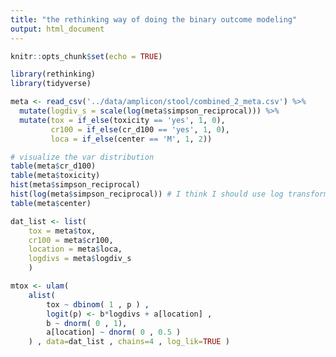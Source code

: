 ```yaml
---
title: "the rethinking way of doing the binary outcome modeling"
output: html_document
---
```


```r
knitr::opts_chunk$set(echo = TRUE)
```

```r
library(rethinking)
library(tidyverse)  
```

```r
meta <- read_csv('../data/amplicon/stool/combined_2_meta.csv') %>% 
  mutate(logdiv_s = scale(log(meta$simpson_reciprocal))) %>% 
  mutate(tox = if_else(toxicity == 'yes', 1, 0),
         cr100 = if_else(cr_d100 == 'yes', 1, 0),
         loca = if_else(center == 'M', 1, 2))
```

```r
# visualize the var distribution 
table(meta$cr_d100)  
table(meta$toxicity)
hist(meta$simpson_reciprocal)
hist(log(meta$simpson_reciprocal)) # I think I should use log transformed
table(meta$center)
```
```r
dat_list <- list(
    tox = meta$tox,
    cr100 = meta$cr100,
    location = meta$loca,
    logdivs = meta$logdiv_s
    )

mtox <- ulam(
    alist(
        tox ~ dbinom( 1 , p ) ,
        logit(p) <- b*logdivs + a[location] ,
        b ~ dnorm( 0 , 1),
        a[location] ~ dnorm( 0 , 0.5 )
    ) , data=dat_list , chains=4 , log_lik=TRUE )
```

